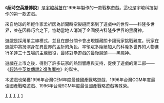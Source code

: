 {{Infobox VG
| title = 超時空英雄傳說
| developer = [[宇峻科技|宇峻科技]]
| publisher = 宇峻科技
| designer =
| engine =
| released = 1996年4月10日
| genre = [[戰棋|戰棋]]
| modes = [[單人電子遊戲|單人]]
| platforms = [[DOS|DOS]]
}}

《'''超時空英雄傳說'''》是[[宇峻科技|宇峻科技]]在1996年製作的一款戰棋遊戲。這也是宇峻科技製作的第一款遊戲。

來自地球的年輕作家孟祈因為誤闖時空裂縫而來到了遊戲中的世界——科隆多世界，並在因緣巧合之下，協助當地人消滅了企圖侵占科隆多世界的黑魔神。

遊戲是採用單主線模式，並且在部分關卡會出現隱藏關卡讓玩家挑戰難度。玩家在遊戲中將扮演身在異世界的孟祈的角色，率領眾多陸續加入的科隆多世界的人物進行多達三十五場的主線戰役，最終對壘遊戲的最後魔頭——黑魔神。

遊戲在上市之後，得到了許多玩家的熱烈響應與支持，促使了遊戲的第二部——《[[超時空英雄傳說2_復仇魔神|超時空英雄傳說2 復仇魔神]]》的誕生。

本遊戲也榮獲1996年台灣CEM年度最佳國產戰略遊戲、1996年台灣CGM年度最佳國產戰略遊戲、1996年台灣SGM年度最佳國產戰略遊戲等殊榮。


{{宇峻奧汀}}

[[Category:戰棋遊戲|T]]
[[Category:1996年电子游戏|T]]
[[Category:DOS遊戲|T]]
[[Category:Windows遊戲|T]]
[[Category:超時空英雄傳說系列|1]]

{{CVG-stub}}